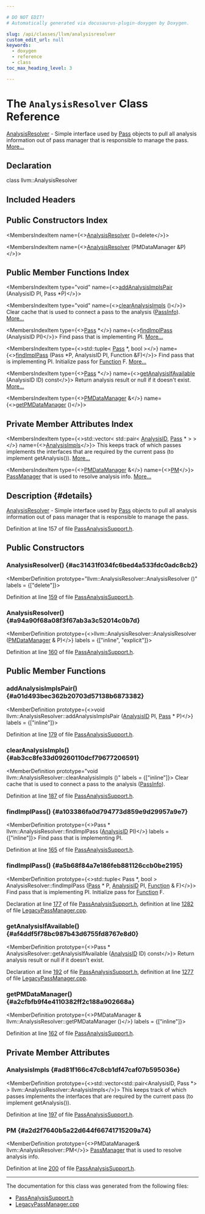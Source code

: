 ```yaml
---

# DO NOT EDIT!
# Automatically generated via docusaurus-plugin-doxygen by Doxygen.

slug: /api/classes/llvm/analysisresolver
custom_edit_url: null
keywords:
  - doxygen
  - reference
  - class
toc_max_heading_level: 3

---
```





# The `AnalysisResolver` Class Reference

<DoxygenPage pluginConfig={pluginConfig}>

<a href="/docs/api/classes/llvm/analysisresolver">AnalysisResolver</a> - Simple interface used by <a href="/docs/api/classes/llvm/pass">Pass</a> objects to pull all analysis information out of pass manager that is responsible to manage the pass. <a href="#details">More...</a>

## Declaration

<CodeBlock>class llvm::AnalysisResolver</CodeBlock>

## Included Headers

<IncludesList>
<IncludesListItem
  filePath="llvm/PassAnalysisSupport.h"
  permalink="/docs/api/files/include/include/llvm/passanalysissupport-h"
  isLocal="true" />
</IncludesList>

## Public Constructors Index

<MembersIndex>

<MembersIndexItem
  name={<><a href="#ac31431f034fc6bed4a533fdc0adc8cb2">AnalysisResolver</a> ()=delete</>}>
</MembersIndexItem>

<MembersIndexItem
  name={<><a href="#a94a90f68a08f3f67ab3a3c52014c0b7d">AnalysisResolver</a> (PMDataManager &amp;P)</>}>
</MembersIndexItem>

</MembersIndex>

## Public Member Functions Index

<MembersIndex>

<MembersIndexItem
  type="void"
  name={<><a href="#a01d493bec362b20703d57138b6873382">addAnalysisImplsPair</a> (AnalysisID PI, Pass &#42;P)</>}>
</MembersIndexItem>

<MembersIndexItem
  type="void"
  name={<><a href="#ab3cc8fe33d09260110dcf79677206591">clearAnalysisImpls</a> ()</>}>
Clear cache that is used to connect a pass to the analysis (<a href="/docs/api/classes/llvm/passinfo">PassInfo</a>). <a href="#ab3cc8fe33d09260110dcf79677206591">More...</a>
</MembersIndexItem>

<MembersIndexItem
  type={<><a href="/docs/api/classes/llvm/pass">Pass</a> &#42;</>}
  name={<><a href="#a103386fa0d794773d859e9d29957a9e7">findImplPass</a> (AnalysisID PI)</>}>
Find pass that is implementing PI. <a href="#a103386fa0d794773d859e9d29957a9e7">More...</a>
</MembersIndexItem>

<MembersIndexItem
  type={<>std::tuple&lt; <a href="/docs/api/classes/llvm/pass">Pass</a> &#42;, bool &gt;</>}
  name={<><a href="#a5b68f84a7e186feb881126ccb0be2195">findImplPass</a> (Pass &#42;P, AnalysisID PI, Function &amp;F)</>}>
Find pass that is implementing PI. Initialize pass for <a href="/docs/api/classes/llvm/function">Function</a> F. <a href="#a5b68f84a7e186feb881126ccb0be2195">More...</a>
</MembersIndexItem>

<MembersIndexItem
  type={<><a href="/docs/api/classes/llvm/pass">Pass</a> &#42;</>}
  name={<><a href="#af4ddf5f78bc987b43d6755fd8767e8d0">getAnalysisIfAvailable</a> (AnalysisID ID) const</>}>
Return analysis result or null if it doesn&#39;t exist. <a href="#af4ddf5f78bc987b43d6755fd8767e8d0">More...</a>
</MembersIndexItem>

<MembersIndexItem
  type={<><a href="/docs/api/classes/llvm/pmdatamanager">PMDataManager</a> &amp;</>}
  name={<><a href="#a2cfbfb9f4e4110382ff2c188a902668a">getPMDataManager</a> ()</>}>
</MembersIndexItem>

</MembersIndex>

## Private Member Attributes Index

<MembersIndex>

<MembersIndexItem
  type={<>std::vector&lt; std::pair&lt; <a href="/docs/api/namespaces/llvm/#af8dcbb0c9f8f0e566a07488f68418d5b">AnalysisID</a>, <a href="/docs/api/classes/llvm/pass">Pass</a> &#42; &gt; &gt;</>}
  name={<><a href="#ad81f166c47c8cb1df47caf07b595036e">AnalysisImpls</a></>}>
This keeps track of which passes implements the interfaces that are required by the current pass (to implement getAnalysis()). <a href="#ad81f166c47c8cb1df47caf07b595036e">More...</a>
</MembersIndexItem>

<MembersIndexItem
  type={<><a href="/docs/api/classes/llvm/pmdatamanager">PMDataManager</a> &amp;</>}
  name={<><a href="#a2d2f7640b5a22d644f66741715209a74">PM</a></>}>
<a href="/docs/api/classes/llvm/passmanager">PassManager</a> that is used to resolve analysis info. <a href="#a2d2f7640b5a22d644f66741715209a74">More...</a>
</MembersIndexItem>

</MembersIndex>

## Description {#details}

<a href="/docs/api/classes/llvm/analysisresolver">AnalysisResolver</a> - Simple interface used by <a href="/docs/api/classes/llvm/pass">Pass</a> objects to pull all analysis information out of pass manager that is responsible to manage the pass.

Definition at line 157 of file <a href="/docs/api/files/include/include/llvm/passanalysissupport-h">PassAnalysisSupport.h</a>.

<SectionDefinition>

## Public Constructors

### AnalysisResolver() {#ac31431f034fc6bed4a533fdc0adc8cb2}

<MemberDefinition
  prototype="llvm::AnalysisResolver::AnalysisResolver ()"
  labels = {["delete"]}>

Definition at line <a href="/docs/api/files/include/include/llvm/passanalysissupport-h/#l00159">159</a> of file <a href="/docs/api/files/include/include/llvm/passanalysissupport-h">PassAnalysisSupport.h</a>.
</MemberDefinition>

### AnalysisResolver() {#a94a90f68a08f3f67ab3a3c52014c0b7d}

<MemberDefinition
  prototype={<>llvm::AnalysisResolver::AnalysisResolver (<a href="/docs/api/classes/llvm/pmdatamanager">PMDataManager</a> &amp; P)</>}
  labels = {["inline", "explicit"]}>

Definition at line <a href="/docs/api/files/include/include/llvm/passanalysissupport-h/#l00160">160</a> of file <a href="/docs/api/files/include/include/llvm/passanalysissupport-h">PassAnalysisSupport.h</a>.
</MemberDefinition>

</SectionDefinition>

<SectionDefinition>

## Public Member Functions

### addAnalysisImplsPair() {#a01d493bec362b20703d57138b6873382}

<MemberDefinition
  prototype={<>void llvm::AnalysisResolver::addAnalysisImplsPair (<a href="/docs/api/namespaces/llvm/#af8dcbb0c9f8f0e566a07488f68418d5b">AnalysisID</a> PI, <a href="/docs/api/classes/llvm/pass">Pass</a> &#42; P)</>}
  labels = {["inline"]}>

Definition at line <a href="/docs/api/files/include/include/llvm/passanalysissupport-h/#l00179">179</a> of file <a href="/docs/api/files/include/include/llvm/passanalysissupport-h">PassAnalysisSupport.h</a>.
</MemberDefinition>

### clearAnalysisImpls() {#ab3cc8fe33d09260110dcf79677206591}

<MemberDefinition
  prototype="void llvm::AnalysisResolver::clearAnalysisImpls ()"
  labels = {["inline"]}>
Clear cache that is used to connect a pass to the analysis (<a href="/docs/api/classes/llvm/passinfo">PassInfo</a>).

Definition at line <a href="/docs/api/files/include/include/llvm/passanalysissupport-h/#l00187">187</a> of file <a href="/docs/api/files/include/include/llvm/passanalysissupport-h">PassAnalysisSupport.h</a>.
</MemberDefinition>

### findImplPass() {#a103386fa0d794773d859e9d29957a9e7}

<MemberDefinition
  prototype={<>Pass &#42; llvm::AnalysisResolver::findImplPass (<a href="/docs/api/namespaces/llvm/#af8dcbb0c9f8f0e566a07488f68418d5b">AnalysisID</a> PI)</>}
  labels = {["inline"]}>
Find pass that is implementing PI.

Definition at line <a href="/docs/api/files/include/include/llvm/passanalysissupport-h/#l00165">165</a> of file <a href="/docs/api/files/include/include/llvm/passanalysissupport-h">PassAnalysisSupport.h</a>.
</MemberDefinition>

### findImplPass() {#a5b68f84a7e186feb881126ccb0be2195}

<MemberDefinition
  prototype={<>std::tuple&lt; Pass &#42;, bool &gt; AnalysisResolver::findImplPass (<a href="/docs/api/classes/llvm/pass">Pass</a> &#42; P, <a href="/docs/api/namespaces/llvm/#af8dcbb0c9f8f0e566a07488f68418d5b">AnalysisID</a> PI, <a href="/docs/api/classes/llvm/function">Function</a> &amp; F)</>}>
Find pass that is implementing PI. Initialize pass for <a href="/docs/api/classes/llvm/function">Function</a> F.

Declaration at line <a href="/docs/api/files/include/include/llvm/passanalysissupport-h/#l00177">177</a> of file <a href="/docs/api/files/include/include/llvm/passanalysissupport-h">PassAnalysisSupport.h</a>, definition at line <a href="/docs/api/files/lib/lib/ir/legacypassmanager-cpp/#l01282">1282</a> of file <a href="/docs/api/files/lib/lib/ir/legacypassmanager-cpp">LegacyPassManager.cpp</a>.
</MemberDefinition>

### getAnalysisIfAvailable() {#af4ddf5f78bc987b43d6755fd8767e8d0}

<MemberDefinition
  prototype={<>Pass &#42; AnalysisResolver::getAnalysisIfAvailable (<a href="/docs/api/namespaces/llvm/#af8dcbb0c9f8f0e566a07488f68418d5b">AnalysisID</a> ID) const</>}>
Return analysis result or null if it doesn&#39;t exist.

Declaration at line <a href="/docs/api/files/include/include/llvm/passanalysissupport-h/#l00192">192</a> of file <a href="/docs/api/files/include/include/llvm/passanalysissupport-h">PassAnalysisSupport.h</a>, definition at line <a href="/docs/api/files/lib/lib/ir/legacypassmanager-cpp/#l01277">1277</a> of file <a href="/docs/api/files/lib/lib/ir/legacypassmanager-cpp">LegacyPassManager.cpp</a>.
</MemberDefinition>

### getPMDataManager() {#a2cfbfb9f4e4110382ff2c188a902668a}

<MemberDefinition
  prototype={<>PMDataManager &amp; llvm::AnalysisResolver::getPMDataManager ()</>}
  labels = {["inline"]}>

Definition at line <a href="/docs/api/files/include/include/llvm/passanalysissupport-h/#l00162">162</a> of file <a href="/docs/api/files/include/include/llvm/passanalysissupport-h">PassAnalysisSupport.h</a>.
</MemberDefinition>

</SectionDefinition>

<SectionDefinition>

## Private Member Attributes

### AnalysisImpls {#ad81f166c47c8cb1df47caf07b595036e}

<MemberDefinition
  prototype={<>std::vector&lt;std::pair&lt;AnalysisID, Pass &#42;&gt; &gt; llvm::AnalysisResolver::AnalysisImpls</>}>
This keeps track of which passes implements the interfaces that are required by the current pass (to implement getAnalysis()).

Definition at line <a href="/docs/api/files/include/include/llvm/passanalysissupport-h/#l00197">197</a> of file <a href="/docs/api/files/include/include/llvm/passanalysissupport-h">PassAnalysisSupport.h</a>.
</MemberDefinition>

### PM {#a2d2f7640b5a22d644f66741715209a74}

<MemberDefinition
  prototype={<>PMDataManager&amp; llvm::AnalysisResolver::PM</>}>
<a href="/docs/api/classes/llvm/passmanager">PassManager</a> that is used to resolve analysis info.

Definition at line <a href="/docs/api/files/include/include/llvm/passanalysissupport-h/#l00200">200</a> of file <a href="/docs/api/files/include/include/llvm/passanalysissupport-h">PassAnalysisSupport.h</a>.
</MemberDefinition>

</SectionDefinition>

<hr/>

The documentation for this class was generated from the following files:

<ul>
<li><a href="/docs/api/files/include/include/llvm/passanalysissupport-h">PassAnalysisSupport.h</a></li>
<li><a href="/docs/api/files/lib/lib/ir/legacypassmanager-cpp">LegacyPassManager.cpp</a></li>
</ul>

</DoxygenPage>
